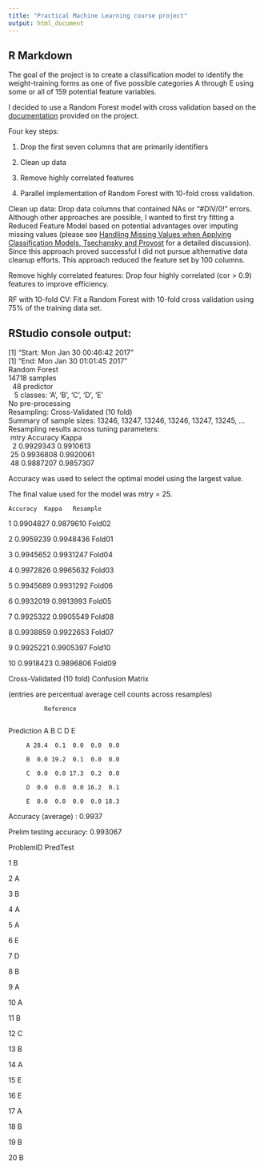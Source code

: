 ```yaml
---
title: "Practical Machine Learning course project"
output: html_document
---
```


## R Markdown

The goal of the project is to create a classification model to identify the weight-training forms as one of five possible categories A through E using some or all of 159 potential feature variables.

I decided to use a Random Forest model with cross validation based on the [documentation](https://github.com/lgreski/datasciencectacontent/blob/master/markdown/pml-randomForestPerformance.md) provided on the project. 

Four key steps:

1.    Drop the first seven columns that are primarily identifiers

2.    Clean up data

3.    Remove highly correlated features

4.    Parallel implementation of Random Forest with 10-fold cross validation.

Clean up data: Drop data columns that contained NAs or "#DIV/0!" errors. Although other approaches are possible, I wanted to first try fitting a Reduced Feature Model based on potential advantages over imputing missing values (please see [Handling Missing Values when Applying Classification Models, Tsechansky and Provost](http://www.jmlr.org/papers/v8/saar-tsechansky07a.html) for a detailed discussion). Since this approach proved successful I did not pursue althernative data cleanup efforts. This approach reduced the feature set by 100 columns.

Remove highly correlated features: Drop four highly correlated (cor > 0.9) features to improve efficiency.

RF with 10-fold CV: Fit a Random Forest with 10-fold cross validation using 75% of the training data set.

RStudio console output:
----------------------

| [1] "Start: Mon Jan 30 00:46:42 2017"
| [1] "End: Mon Jan 30 01:01:45 2017"

| Random Forest

| 14718 samples
|   48 predictor
|    5 classes: 'A', 'B', 'C', 'D', 'E'

| No pre-processing
| Resampling: Cross-Validated (10 fold)
| Summary of sample sizes: 13246, 13247, 13246, 13246, 13247, 13245, ...
| Resampling results across tuning parameters:

|  mtry  Accuracy   Kappa
|   2    0.9929343  0.9910613
|  25    0.9936808  0.9920061
|  48    0.9887207  0.9857307

Accuracy was used to select the optimal model using  the
 largest value.

The final value used for the model was mtry = 25.
  
    Accuracy  Kappa   Resample

1  0.9904827 0.9879610   Fold02

2  0.9959239 0.9948436   Fold01

3  0.9945652 0.9931247   Fold04

4  0.9972826 0.9965632   Fold03

5  0.9945689 0.9931292   Fold06

6  0.9932019 0.9913993   Fold05

7  0.9925322 0.9905549   Fold08

8  0.9938859 0.9922653   Fold07

9  0.9925221 0.9905397   Fold10

10 0.9918423 0.9896806   Fold09

Cross-Validated (10 fold) Confusion Matrix

(entries are percentual average cell counts across resamples)
   
              Reference
              
Prediction    A  B  C  D  E
              
         A 28.4  0.1  0.0  0.0  0.0

         B  0.0 19.2  0.1  0.0  0.0

         C  0.0  0.0 17.3  0.2  0.0

         D  0.0  0.0  0.0 16.2  0.1

         E  0.0  0.0  0.0  0.0 18.3

Accuracy (average) : 0.9937

Prelim testing accuracy:	0.993067

ProblemID	PredTest

1	B

2	A

3	B

4	A

5	A

6	E

7	D

8	B

9	A

10	A

11	B

12	C

13	B

14	A

15	E

16	E

17	A

18	B

19	B

20	B

